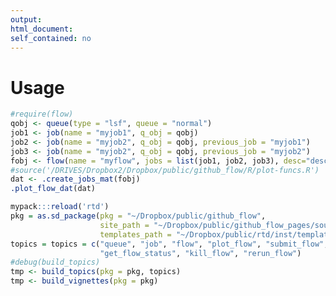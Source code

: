 ```yaml
---
output:
html_document:
self_contained: no
---
```

Usage
========================================================


```r
#require(flow)
qobj <- queue(type = "lsf", queue = "normal")
job1 <- job(name = "myjob1", q_obj = qobj)
job2 <- job(name = "myjob2", q_obj = qobj, previous_job = "myjob1")
job3 <- job(name = "myjob2", q_obj = qobj, previous_job = "myjob2")
fobj <- flow(name = "myflow", jobs = list(job1, job2, job3), desc="description")
#source('/DRIVES/Dropbox2/Dropbox/public/github_flow/R/plot-funcs.R')
dat <- .create_jobs_mat(fobj)
.plot_flow_dat(dat)


```


```r
mypack:::reload('rtd')
pkg = as.sd_package(pkg = "~/Dropbox/public/github_flow",
                    site_path = "~/Dropbox/public/github_flow_pages/source/rd",
                    templates_path = "~/Dropbox/public/rtd/inst/templates")
topics = topics = c("queue", "job", "flow", "plot_flow", "submit_flow", "submit_job",
                    "get_flow_status", "kill_flow", "rerun_flow")
#debug(build_topics)
tmp <- build_topics(pkg = pkg, topics)
tmp <- build_vignettes(pkg = pkg)
```


